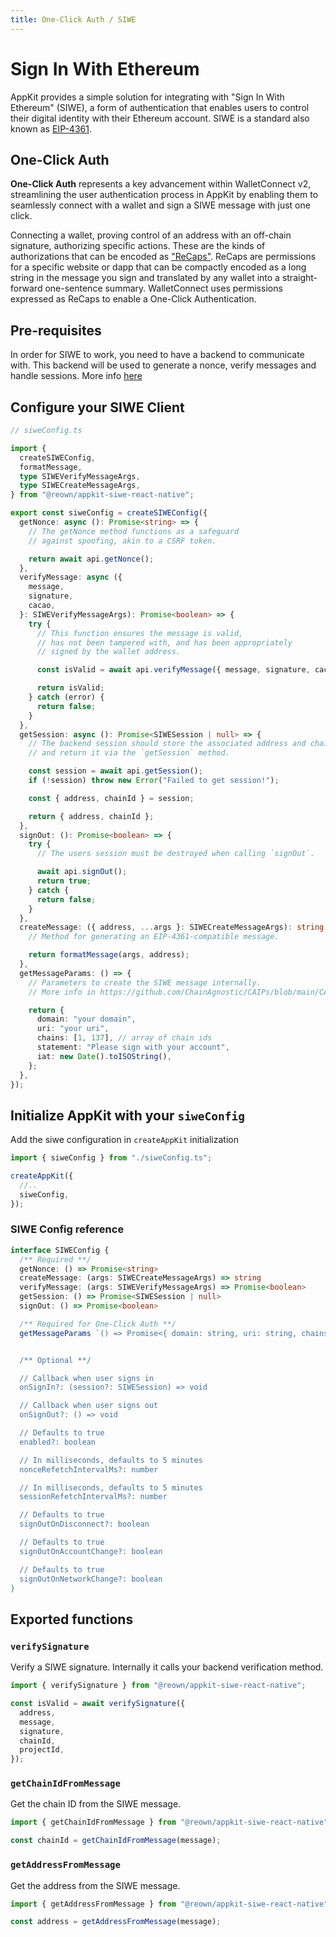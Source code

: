 ```yaml
---
title: One-Click Auth / SIWE
---
```


# Sign In With Ethereum

AppKit provides a simple solution for integrating with "Sign In With Ethereum" (SIWE), a form of authentication that enables users to control their digital identity with their Ethereum account.
SIWE is a standard also known as [EIP-4361](https://docs.login.xyz/general-information/siwe-overview/eip-4361).

## One-Click Auth

**One-Click Auth** represents a key advancement within WalletConnect v2, streamlining the user authentication process in AppKit by enabling them to seamlessly connect with a wallet and sign a SIWE message with just one click.

Connecting a wallet, proving control of an address with an off-chain signature, authorizing specific actions. These are the kinds of authorizations that can be encoded as ["ReCaps"](https://eips.ethereum.org/EIPS/eip-5573). ReCaps are permissions for a specific website or dapp that can be compactly encoded as a long string in the message you sign and translated by any wallet into a straight-forward one-sentence summary.
WalletConnect uses permissions expressed as ReCaps to enable a One-Click Authentication.

## Pre-requisites

In order for SIWE to work, you need to have a backend to communicate with. This backend will be used to generate a nonce, verify messages and handle sessions.
More info [here](https://docs.login.xyz/sign-in-with-ethereum/quickstart-guide/implement-the-backend)

## Configure your SIWE Client

```ts
// siweConfig.ts

import {
  createSIWEConfig,
  formatMessage,
  type SIWEVerifyMessageArgs,
  type SIWECreateMessageArgs,
} from "@reown/appkit-siwe-react-native";

export const siweConfig = createSIWEConfig({
  getNonce: async (): Promise<string> => {
    // The getNonce method functions as a safeguard
    // against spoofing, akin to a CSRF token.

    return await api.getNonce();
  },
  verifyMessage: async ({
    message,
    signature,
    cacao,
  }: SIWEVerifyMessageArgs): Promise<boolean> => {
    try {
      // This function ensures the message is valid,
      // has not been tampered with, and has been appropriately
      // signed by the wallet address.

      const isValid = await api.verifyMessage({ message, signature, cacao });

      return isValid;
    } catch (error) {
      return false;
    }
  },
  getSession: async (): Promise<SIWESession | null> => {
    // The backend session should store the associated address and chainId
    // and return it via the `getSession` method.

    const session = await api.getSession();
    if (!session) throw new Error("Failed to get session!");

    const { address, chainId } = session;

    return { address, chainId };
  },
  signOut: (): Promise<boolean> => {
    try {
      // The users session must be destroyed when calling `signOut`.

      await api.signOut();
      return true;
    } catch {
      return false;
    }
  },
  createMessage: ({ address, ...args }: SIWECreateMessageArgs): string => {
    // Method for generating an EIP-4361-compatible message.

    return formatMessage(args, address);
  },
  getMessageParams: () => {
    // Parameters to create the SIWE message internally.
    // More info in https://github.com/ChainAgnostic/CAIPs/blob/main/CAIPs/caip-222.method

    return {
      domain: "your domain",
      uri: "your uri",
      chains: [1, 137], // array of chain ids
      statement: "Please sign with your account",
      iat: new Date().toISOString(),
    };
  },
});
```

## Initialize AppKit with your `siweConfig`

Add the siwe configuration in `createAppKit` initialization

```ts {5}
import { siweConfig } from "./siweConfig.ts";

createAppKit({
  //..
  siweConfig,
});
```

### SIWE Config reference

```ts
interface SIWEConfig {
  /** Required **/
  getNonce: () => Promise<string>
  createMessage: (args: SIWECreateMessageArgs) => string
  verifyMessage: (args: SIWEVerifyMessageArgs) => Promise<boolean>
  getSession: () => Promise<SIWESession | null>
  signOut: () => Promise<boolean>

  /** Required for One-Click Auth **/
  getMessageParams `() => Promise<{ domain: string, uri: string, chains: number[], statement: string }>


  /** Optional **/

  // Callback when user signs in
  onSignIn?: (session?: SIWESession) => void

  // Callback when user signs out
  onSignOut?: () => void

  // Defaults to true
  enabled?: boolean

  // In milliseconds, defaults to 5 minutes
  nonceRefetchIntervalMs?: number

  // In milliseconds, defaults to 5 minutes
  sessionRefetchIntervalMs?: number

  // Defaults to true
  signOutOnDisconnect?: boolean

  // Defaults to true
  signOutOnAccountChange?: boolean

  // Defaults to true
  signOutOnNetworkChange?: boolean
}
```

## Exported functions

### `verifySignature`

Verify a SIWE signature. Internally it calls your backend verification method.

```ts
import { verifySignature } from "@reown/appkit-siwe-react-native";

const isValid = await verifySignature({
  address,
  message,
  signature,
  chainId,
  projectId,
});
```

### `getChainIdFromMessage`

Get the chain ID from the SIWE message.

```ts
import { getChainIdFromMessage } from "@reown/appkit-siwe-react-native";

const chainId = getChainIdFromMessage(message);
```

### `getAddressFromMessage`

Get the address from the SIWE message.

```ts
import { getAddressFromMessage } from "@reown/appkit-siwe-react-native";

const address = getAddressFromMessage(message);
```
